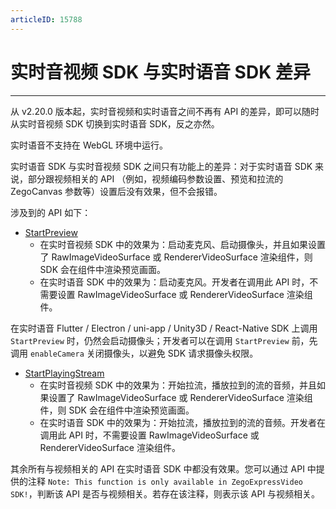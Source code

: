 ```yaml
---
articleID: 15788
---
```

# 实时音视频 SDK 与实时语音 SDK 差异

- - -

从 v2.20.0 版本起，实时音视频和实时语音之间不再有 API 的差异，即可以随时从实时音视频 SDK 切换到实时语音 SDK，反之亦然。

<Warning title="注意">


实时语音不支持在 WebGL 环境中运行。

</Warning>



实时语音 SDK 与实时音视频 SDK 之间只有功能上的差异：对于实时语音 SDK 来说，部分跟视频相关的 API （例如，视频编码参数设置、预览和拉流的 ZegoCanvas 参数等）设置后没有效果，但不会报错。

涉及到的 API 如下：

- [StartPreview](@StartPreview)
    - 在实时音视频 SDK 中的效果为：启动麦克风、启动摄像头，并且如果设置了 RawImageVideoSurface 或 RendererVideoSurface 渲染组件，则 SDK 会在组件中渲染预览画面。
    - 在实时语音 SDK 中的效果为：启动麦克风。开发者在调用此 API 时，不需要设置 RawImageVideoSurface 或 RendererVideoSurface 渲染组件。

<Warning title="注意">



在实时语音 Flutter / Electron / uni-app / Unity3D / React-Native SDK 上调用 `StartPreview` 时，仍然会启动摄像头；开发者可以在调用 `StartPreview` 前，先调用 `enableCamera` 关闭摄像头，以避免 SDK 请求摄像头权限。 

</Warning>




- [StartPlayingStream](@StartPlayingStream)
    - 在实时音视频 SDK 中的效果为：开始拉流，播放拉到的流的音频，并且如果设置了 RawImageVideoSurface 或 RendererVideoSurface 渲染组件，则 SDK 会在组件中渲染预览画面。
    - 在实时语音 SDK 中的效果为：开始拉流，播放拉到的流的音频。开发者在调用此 API 时，不需要设置 RawImageVideoSurface 或 RendererVideoSurface 渲染组件。

<Warning title="注意">



其余所有与视频相关的 API 在实时语音 SDK 中都没有效果。您可以通过 API 中提供的注释 `Note: This function is only available in ZegoExpressVideo SDK!`，判断该 API 是否与视频相关。若存在该注释，则表示该 API 与视频相关。

</Warning>


